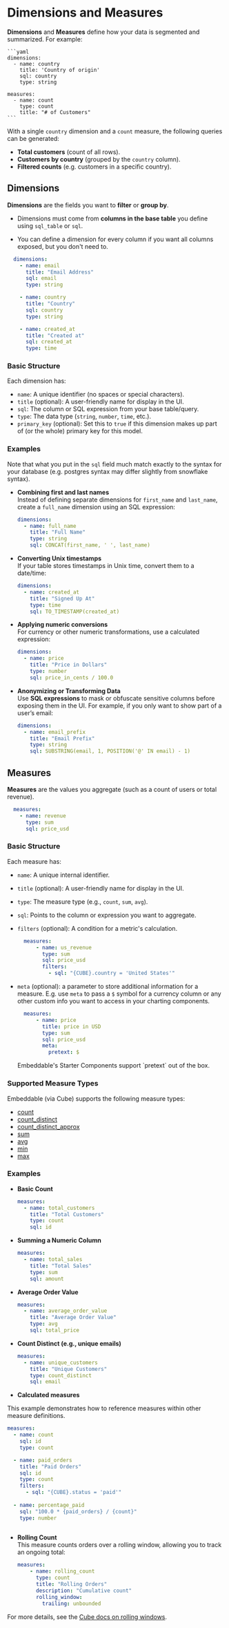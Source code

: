 # Dimensions and Measures

**Dimensions** and **Measures** define how your data is segmented and summarized. For example:

    ```yaml
    dimensions:
      - name: country
        title: 'Country of origin'
        sql: country
        type: string 

    measures:
      - name: count
        type: count
        title: "# of Customers"
    ```

With a single `country` dimension and a `count` measure, the following queries can be generated:

- **Total customers** (count of all rows).
- **Customers by country** (grouped by the `country` column).
- **Filtered counts** (e.g. customers in a specific country).

## Dimensions

**Dimensions** are the fields you want to **filter** or **group by**.

- Dimensions must come from **columns in the base table** you define using `sql_table` or `sql`.

- You can define a dimension for every column if you want all columns exposed, but you don't need to.

```yaml
  dimensions:
    - name: email
      title: "Email Address"
      sql: email
      type: string

    - name: country
      title: "Country"
      sql: country
      type: string

    - name: created_at
      title: "Created at"
      sql: created_at
      type: time
```
### Basic Structure

Each dimension has:
- `name`: A unique identifier (no spaces or special characters).
- `title` (optional): A user-friendly name for display in the UI.
- `sql`: The column or SQL expression from your base table/query.
- `type`: The data type (`string`, `number`, `time`, etc.).
- `primary_key` (optional): Set this to `true` if this dimension makes up part of (or the whole) primary key for this model.

### Examples

Note that what you put in the `sql` field much match exactly to the syntax for your database (e.g. postgres syntax may differ slightly from snowflake syntax).

- **Combining first and last names**  
  Instead of defining separate dimensions for `first_name` and `last_name`, create a `full_name` dimension using an SQL expression:
    ```yaml
    dimensions:
      - name: full_name
        title: "Full Name"
        type: string
        sql: CONCAT(first_name, ' ', last_name)
    ```

- **Converting Unix timestamps**  
  If your table stores timestamps in Unix time, convert them to a date/time:
    ```yaml
    dimensions:
      - name: created_at
        title: "Signed Up At"
        type: time
        sql: TO_TIMESTAMP(created_at)
    ```

- **Applying numeric conversions**  
  For currency or other numeric transformations, use a calculated expression:
    ```yaml
    dimensions:
      - name: price
        title: "Price in Dollars"
        type: number
        sql: price_in_cents / 100.0
    ```
- **Anonymizing or Transforming Data**  
  Use **SQL expressions** to mask or obfuscate sensitive columns before exposing them in the UI. For example, if you only want to show part of a user’s email:
    ```yaml
    dimensions:
      - name: email_prefix
        title: "Email Prefix"
        type: string
        sql: SUBSTRING(email, 1, POSITION('@' IN email) - 1)
    ```

## Measures

**Measures** are the values you aggregate (such as a count of users or total revenue).

```yaml
  measures:
    - name: revenue
      type: sum
      sql: price_usd
  ```

### Basic Structure

Each measure has:
- `name`: A unique internal identifier.
- `title` (optional): A user-friendly name for display in the UI.
- `type`: The measure type (e.g., `count`, `sum`, `avg`).
- `sql`: Points to the column or expression you want to aggregate.
- `filters` (optional): A condition for a metric's calculation.

  ```yaml
    measures:
        - name: us_revenue
          type: sum
          sql: price_usd
          filters: 
            - sql: "{CUBE}.country = 'United States'"
  ```

- `meta` (optional): a parameter to store additional information for a measure. E.g. use `meta` to pass a `$` symbol for a currency column or any other custom info you want to access in your charting components.

  ```yaml
    measures:
        - name: price
          title: price in USD
          type: sum
          sql: price_usd
          meta:
            pretext: $
  ```
  <Callout emoji="⚡️">
    Embeddable's Starter Components support `pretext` out of the box.
  </Callout>

### Supported Measure Types

Embeddable (via Cube) supports the following measure types:

- [count](https://cube.dev/docs/reference/data-model/types-and-formats#count)
- [count_distinct](https://cube.dev/docs/reference/data-model/types-and-formats#count_distinct)
- [count_distinct_approx](https://cube.dev/docs/reference/data-model/types-and-formats#count_distinct_approx)
- [sum](https://cube.dev/docs/reference/data-model/types-and-formats#sum)
- [avg](https://cube.dev/docs/reference/data-model/types-and-formats#avg)
- [min](https://cube.dev/docs/reference/data-model/types-and-formats#min)
- [max](https://cube.dev/docs/reference/data-model/types-and-formats#max)

### Examples

- **Basic Count**

  ```yaml
  measures:
    - name: total_customers
      title: "Total Customers"
      type: count
      sql: id
  ```

- **Summing a Numeric Column**

  ```yaml
  measures:
    - name: total_sales
      title: "Total Sales"
      type: sum
      sql: amount
  ```

- **Average Order Value**

  ```yaml
  measures:
    - name: average_order_value
      title: "Average Order Value"
      type: avg
      sql: total_price
  ```

- **Count Distinct (e.g., unique emails)**

  ```yaml
  measures:
    - name: unique_customers
      title: "Unique Customers"
      type: count_distinct
      sql: email
  ```

- **Calculated measures**

This example demonstrates how to reference measures within other measure definitions.

  ```yaml
  measures:
    - name: count
      sql: id
      type: count
  
    - name: paid_orders
      title: "Paid Orders"
      sql: id
      type: count
      filters:
        - sql: "{CUBE}.status = 'paid'"
    
    - name: percentage_paid
      sql: "100.0 * {paid_orders} / {count}"
      type: number
       
  ```


- **Rolling Count**  
  This measure counts orders over a rolling window, allowing you to track an ongoing total:

    ```yaml
    measures:
        - name: rolling_count
          type: count
          title: "Rolling Orders"
          description: "Cumulative count"
          rolling_window:
            trailing: unbounded
    ```

For more details, see the [Cube docs on rolling windows](https://cube.dev/docs/reference/data-model/measures#rolling_window).
